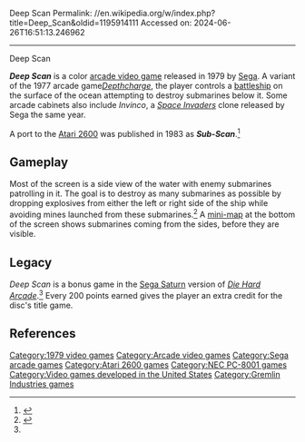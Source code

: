 Deep Scan
Permalink: //en.wikipedia.org/w/index.php?title=Deep_Scan&oldid=1195914111
Accessed on: 2024-06-26T16:51:13.246962



------
Deep Scan
{{more citations needed|date=September 2009}}
{{Infobox video game
| title          = Deep Scan
| image          = Deep_Scan_VICDual_NA_flyer.jpg
| caption        = 
| developer      = [[Sega]]
| publisher      = [[Sega]]<br>[[Gremlin Industries|Sega/Gremlin]]
| platforms      = [[Arcade video game|Arcade]], [[Atari 2600]]
| released       = '''1979:''' Arcade<br>'''1983:''' Atari 2600
| genre          = 
| modes          = 
| arcade system  = 
|alt = 
}}

'''''Deep Scan''''' is a color [[arcade video game]] released in 1979 by [[Sega]]. A variant of the 1977 arcade game'' [[Depthcharge]]'', the player controls a [[battleship]] on the surface of the ocean attempting to destroy submarines below it. Some arcade cabinets also include ''Invinco'', a ''[[Space Invaders]]'' clone released by Sega the same year.{{Citation needed|date=March 2023}}

A port to the [[Atari 2600]] was published in 1983 as '''''Sub-Scan'''''.<ref>{{cite web |title=Sub-Scan |url=http://www.atarimania.com/game-atari-2600-vcs-sub-scan_12085.html |website=Atari Mania}}</ref>

==Gameplay==
Most of the screen is a side view of the water with enemy submarines patrolling in it. The goal is to destroy as many submarines as possible by dropping explosives from either the left or right side of the ship while avoiding mines launched from these submarines.<ref name=SSM16>{{cite magazine |title=Preview: Die Hard Arcade|magazine=[[Sega Saturn Magazine]]|issue=16 |publisher=[[Emap International Limited]]|date=February 1997|page=24}}</ref> A [[mini-map]] at the bottom of the screen shows submarines coming from the sides, before they are visible.

==Legacy==
''Deep Scan'' is a bonus game in the [[Sega Saturn]] version of ''[[Die Hard Arcade]]''.<ref name=SSM16/> Every 200 points earned gives the player an extra credit for the disc's title game.

==References==
{{reflist}}

[[Category:1979 video games]]
[[Category:Arcade video games]]
[[Category:Sega arcade games]]
[[Category:Atari 2600 games]]
[[Category:NEC PC-8001 games]]
[[Category:Video games developed in the United States]]
[[Category:Gremlin Industries games]]


{{arcade-stub}}
{{atari-console-stub}}